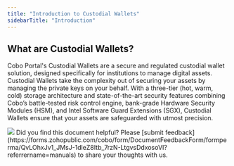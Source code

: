 ```yaml
---
title: "Introduction to Custodial Wallets"
sidebarTitle: "Introduction"
---
```


## What are Custodial Wallets?

Cobo Portal's Custodial Wallets are a secure and regulated custodial wallet solution, designed specifically for institutions to manage digital assets. Custodial Wallets take the complexity out of securing your assets by managing the private keys on your behalf. With a three-tier (hot, warm, cold) storage architecture and state-of-the-art security features combining Cobo’s battle-tested risk control engine, bank-grade Hardware Security Modules (HSM), and Intel Software Guard Extensions (SGX), Custodial Wallets ensure that your assets are safeguarded with utmost precision.

<img src="/en/images/custodial-wallet/custodial-wallet-dashboard.png" className="screenshot_full_screen"/>
<Tip>Did you find this document helpful? Please [submit feedback](https://forms.zohopublic.com/cobo/form/DocumentFeedbackForm/formperma/QvLOhxJv1_JMsJ-1dleZ8Itb_7rzN-LtgvsDdxosoVI?referrername=manuals) to share your thoughts with us.</Tip>
